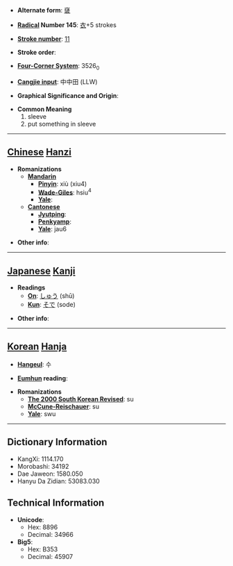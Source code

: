 * '''Alternate form''': [[褎]]

* '''[[Wiktionary:Chinese radical index| Radical]] Number 145''': [[Wiktionary:Chinese radical index 衣|衣]]+5 strokes

* '''[[Wiktionary:Chinese total strokes index|Stroke number]]''': [[Wiktionary:Chinese total strokes index 11|11]]

* '''Stroke order''': 

* '''[[Wiktionary:Chinese four corner index|Four-Corner System]]''': 3526<sub>0</sub>

* '''[[Wiktionary:Chinese Cangjie index|Cangjie input]]''': 中中田 (LLW)

* '''Graphical Significance and Origin''': 

* '''Common Meaning'''
*#sleeve
*# put something in sleeve


----

== [[Chinese]] [[Hanzi]] ==

* '''Romanizations'''
** '''[[Mandarin]]'''
*** '''[[Pinyin]]''': xiù (xiu4)
*** '''[[Wade-Giles]]''': hsiu<sup>4</sup>
*** '''[[Yale]]''': 
** '''[[Cantonese]]'''
*** '''[[Jyutping]]''':
*** '''[[Penkyamp]]''': 
*** '''[[Yale]]''': jau6

* '''Other info''': 

----

== [[Japanese]] [[Kanji]] ==

* '''Readings'''
** '''[[On]]''': [[しゅう]] (shū)
** '''[[Kun]]''': [[そで]] (sode)

* '''Other info''':  

----

== [[Korean]] [[Hanja]] ==

* '''[[Hangeul]]''': 수

* '''[[Eumhun]] reading''': 

* '''Romanizations'''
** '''[[The 2000 South Korean Revised Romanization|The 2000 South Korean Revised]]''': su
** '''[[McCune-Reischauer]]''': su
** '''[[Yale]]''': swu

----

== Dictionary Information ==

* KangXi: 1114.170
* Morobashi: 34192
* Dae Jaweon: 1580.050
* Hanyu Da Zidian: 53083.030

== Technical Information ==

* '''Unicode''':
** Hex: 8896
** Decimal: 34966
* '''Big5''':
** Hex: B353
** Decimal: 45907